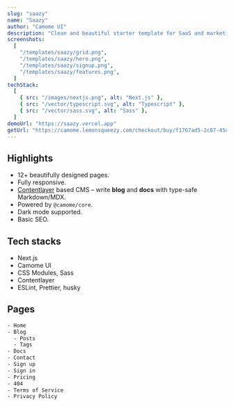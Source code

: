 ```yaml
---
slug: "saazy"
name: "Saazy"
author: "Camome UI"
description: "Clean and beautiful starter template for SaaS and marketing websites."
screenshots:
  [
    "/templates/saazy/grid.png",
    "/templates/saazy/hero.png",
    "/templates/saazy/signup.png",
    "/templates/saazy/features.png",
  ]
techStack:
  [
    { src: "/images/nextjs.png", alt: "Next.js" },
    { src: "/vector/typescript.svg", alt: "Typescript" },
    { src: "/vector/sass.svg", alt: "Sass" },
  ]
demoUrl: "https://saazy.vercel.app"
getUrl: "https://camome.lemonsqueezy.com/checkout/buy/f1767ad5-2c87-45db-b1d5-0ba5ad27a9da"
---
```


## Highlights

- 12+ beautifully designed pages.
- Fully responsive.
- [Contentlayer](https://www.contentlayer.dev/) based CMS – write **blog** and **docs** with type-safe Markdown/MDX.
- Powered by `@camome/core`.
- Dark mode supported.
- Basic SEO.

## Tech stacks

- Next.js
- Camome UI
- CSS Modules, Sass
- Contentlayer
- ESLint, Prettier, husky

## Pages

```txt
- Home
- Blog
  - Posts
  - Tags
- Docs
- Contact
- Sign up
- Sign in
- Pricing
- 404
- Terms of Service
- Privacy Policy
```
